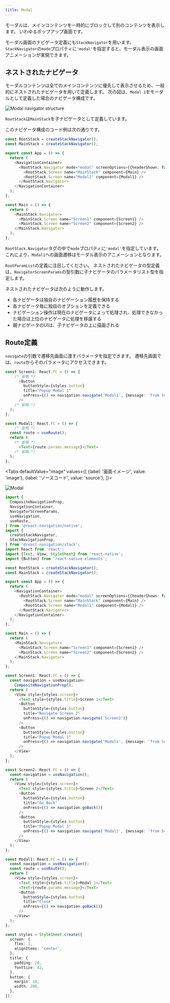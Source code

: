 ```yaml
---
title: Modal
---
```



モーダルは、メインコンテンツを一時的にブロックして別のコンテンツを表示します。
いわゆるポップアップ画面です。

モーダル画面のナビゲータ定義にも`StackNavigator`を用います。
`StackNavigator`の`mode`プロパティに`'modal'`を指定すると、モーダル表示の画面アニメーションが実現できます。

## ネストされたナビゲータ

モーダルコンテンツは全てのメインコンテンツに優先して表示させるため、一般的にネストされたナビゲータを用いて定義します。
次の図は、`Modal 1`をモーダルとして定義した場合のナビゲータ構成です。

![Modal navigator structure](modal_image.png)

`RootStack`は`MainStack`を子ナビゲータとして定義しています。

このナビゲータ構成のコード例は次の通りです。

```typescript jsx
const RootStack = createStackNavigator();
const MainStack = createStackNavigator();

export const App = () => {
  return (
    <NavigationContainer>
      <RootStack.Navigator mode="modal" screenOptions={{headerShown: false}}>
        <RootStack.Screen name="MainStack" component={Main} />
        <RootStack.Screen name="Modal1" component={Modal1} />
      </RootStack.Navigator>
    </NavigationContainer>
  );
};

const Main = () => {
  return (
    <MainStack.Navigator>
      <MainStack.Screen name="Screen1" component={Screen1} />
      <MainStack.Screen name="Screen2" component={Screen2} />
    </MainStack.Navigator>
  );
};
```

`RootStack.Navigator`タグの中で`mode`プロパティに`'modal'`を指定しています。
これにより、`Modal1`への画面遷移はモーダル表示のアニメーションとなります。

`RootParamList`の定義に注目してください。
ネストされたナビゲータの型定義は、`NavigatorScreenParams`の型引数に子ナビゲータのパラメータリスト型を指定します。

ネストされたナビゲータは次のように動作します。

- 各ナビゲータは独自のナビゲーション履歴を保持する
- 各ナビゲータ毎に独自のオプションを定義できる
- ナビゲーション操作は現在のナビゲータによって処理され、処理できなかった場合は上位のナビゲータに処理を移譲する
- 親ナビゲータのUIは、子ナビゲータの上に描画される

## Route定義

`navigate`の引数で遷移先画面に渡すパラメータを指定できます。
遷移先画面では、`route`からそのパラメータにアクセスできます。

```typescript jsx
const Screen1: React.FC = () => {
    /* 省略 */
      <Button
        buttonStyle={styles.button}
        title="Popup Modal 1"
        onPress={() => navigation.navigate('Modal1', {message: 'from Screen2'})}
      />
    /* 省略 */
  );
};

const Modal1: React.FC = () => {
    /* 省略 */
  const route = useRoute();
  return (
    /* 省略 */
      <Text>{route.params.message}</Text>
    /* 省略 */
  );
};
```

<!-- textlint-disable ja-technical-writing/sentence-length -->

<Tabs
  defaultValue="image"
  values={[
    {label: '画面イメージ', value: 'image'},
    {label: 'ソースコード', value: 'source'},
  ]}>

<!-- textlint-enable ja-technical-writing/sentence-length -->

<TabItem value="image">

![Modal](modal.png)

</TabItem>

<TabItem value="source">

```typescript jsx title="/src/App.tsx"
import {
  CompositeNavigationProp,
  NavigationContainer,
  NavigatorScreenParams,
  useNavigation,
  useRoute,
} from '@react-navigation/native';
import {
  createStackNavigator,
  StackNavigationProp,
} from '@react-navigation/stack';
import React from 'react';
import {Text, View, StyleSheet} from 'react-native';
import {Button} from 'react-native-elements';

const RootStack = createStackNavigator();
const MainStack = createStackNavigator();

export const App = () => {
  return (
    <NavigationContainer>
      <RootStack.Navigator mode="modal" screenOptions={{headerShown: false}}>
        <RootStack.Screen name="MainStack" component={Main} />
        <RootStack.Screen name="Modal1" component={Modal1} />
      </RootStack.Navigator>
    </NavigationContainer>
  );
};

const Main = () => {
  return (
    <MainStack.Navigator>
      <MainStack.Screen name="Screen1" component={Screen1} />
      <MainStack.Screen name="Screen2" component={Screen2} />
    </MainStack.Navigator>
  );
};

const Screen1: React.FC = () => {
  const navigation = useNavigation<
    CompositeNavigationProp();
  return (
    <View style={styles.screen}>
      <Text style={styles.title}>Screen 1</Text>
      <Button
        buttonStyle={styles.button}
        title="Navigate Screen 2"
        onPress={() => navigation.navigate('Screen2')}
      />
      <Button
        buttonStyle={styles.button}
        title="Popup Modal 1"
        onPress={() => navigation.navigate('Modal1', {message: 'from Screen1'})}
      />
    </View>
  );
};

const Screen2: React.FC = () => {
  const navigation = useNavigation();
  return (
    <View style={styles.screen}>
      <Text style={styles.title}>Screen 2</Text>
      <Button
        buttonStyle={styles.button}
        title="Go Back"
        onPress={() => navigation.goBack()}
      />
      <Button
        buttonStyle={styles.button}
        title="Popup Modal 1"
        onPress={() => navigation.navigate('Modal1', {message: 'from Screen2'})}
      />
    </View>
  );
};

const Modal1: React.FC = () => {
  const navigation = useNavigation();
  const route = useRoute();
  return (
    <View style={styles.screen}>
      <Text style={styles.title}>Modal 1</Text>
      <Text>{route.params.message}</Text>
      <Button
        buttonStyle={styles.button}
        title="Close"
        onPress={() => navigation.goBack()}
      />
    </View>
  );
};

const styles = StyleSheet.create({
  screen: {
    flex: 1,
    alignItems: 'center',
  },
  title: {
    padding: 20,
    fontSize: 42,
  },
  button: {
    margin: 10,
    width: 200,
  },
});
```

</TabItem>
</Tabs>
